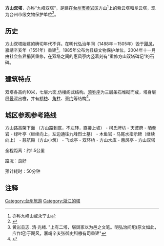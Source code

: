 {{文物保护单位
|省名=浙江省
|市/县名=台州市
|图片=方山双塔远景.PNG
|图片大小 =280
|说明=方山双塔远景
|名称=方山双塔
|编号=
|级别=
|分类=古建筑
|时代=[[明|明]]
|所在=[[台州市|台州市]][[黄岩区|黄岩区]]
|坐标 ={{coord|28.63569244|N|121.28078252|E|type:landmark|display=inline,title}}
|登录=1985年11月24日
}}

'''方山双塔'''，亦称“九峰双塔”，是建在[[台州市|台州市]][[黄岩区|黄岩区]]方山<ref>亦称九峰山或永宁山</ref>上的紫云塔和阜云塔，现为台州市级文物保护单位<ref>{{cite web | language =  | publisher = 浙江省文物局 | title = 市、县级文物保护单位 | url = http://www.zjww.gov.cn/fwxx/unit_more.jsp?city=09&level=3 | author =  | date =  | accessdate = 2014-04-11 | archive-url = https://web.archive.org/web/20140717175928/http://www.zjww.gov.cn/fwxx/unit_more.jsp?level=3&city=09 | archive-date = 2014-07-17 | dead-url = yes }}</ref>。

== 历史 ==
方山双塔始建的确切年代不详。在明代弘治年间（1488年－1505年）毁于[[飓风|飓风]]，嘉靖辛亥年（1551年）重建<ref>黄岩县志. 清·光绪. "上有二塔，堪舆家以为邑之文笔。明弘治间圯(原文如此，应作圮)于飓风，嘉靖辛亥张御史科檄有司重建"</ref>。1985年公布为县级文物保护单位。2004年十一月由社会各界捐资重修，在双塔之间的惠风亭内竖着刻有“重修方山双塔碑记”的石碑。

== 建筑特点 ==
双塔各高约10米，七层六面,仿楼阁式结构。[[须弥座|须弥座]]为三层条石堆砌而成，塔身层层[[叠涩|叠涩]]出檐，并有[[额枋|额枋]]、[[角柱|角柱]]、[[壸门|壸门]]等结构<ref>{{cite journal  |author=浙江文物年鉴编委会编 |coauthors= |title=黄岩募资重修方山双塔 |journal= 浙江文物年鉴|volume=1999 |issue=|pages=214 |quote= |date=1999年3月}}</ref>。

== 城区参观参考路线 ==

方山路高架下面 （方山路到底，不左转，直接上坡） - 柯氏牌坊 - 天波府 - 晒鲞岩 - 绿叶亭（继续向上，左边通往九峰烈士墓） - 木鱼岩 - 马尾水指示碑（继续向上） - 慈航殿（方山小筑） - 飞龙亭 - 双环桥 - 方山水库 - 惠风亭 - 方山双塔

全程距离：约1.5公里

路况：良好

预计耗时：50分钟

== 注释 ==
<references/>

[[Category:台州旅游|Category:台州旅游]]
[[Category:浙江的塔|Category:浙江的塔]]